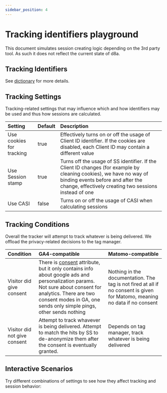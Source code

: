 ```yaml
---
sidebar_position: 4
---
```



# Tracking identifiers playground

This document simulates session creating logic depending on the 3rd party tool. As such it does not reflect the current state of d8a.

## Tracking Identifiers

See [dictionary](./dictionary.md) for more details.

## Tracking Settings

Tracking-related settings that may influence which and how identifiers may be used and thus how sessions are calculated.

| Setting | Default | Description |
| :---- | :---- | :---- |
| Use cookies for tracking | true | Effectively turns on or off the usage of Client ID identifier. If the cookies are disabled, each Client ID may contain a different value |
| Use Session stamp | true | Turns off the usage of SS identifier. If the Client ID changes (for example by cleaning cookies), we have no way of binding events before and after the change, effectively creating two sessions instead of one |
| Use CASI | false | Turns on or off the usage of CASI when calculating sessions |

## Tracking Conditions

Overall the tracker will attempt to track whatever is being delivered. We offload the privacy-related decisions to the tag manager.

| Condition | GA4-compatible | Matomo-compatible |
| :---- | :---- | :---- |
| Visitor did give consent | There is [consent](https://developers.google.com/analytics/devguides/collection/protocol/ga4/reference?client_type=firebase) attribute, but it only contains info about google ads and personalization params. Not sure about consent for analytics. There are two consent modes in GA, one sends only simple pings, other sends nothing | Nothing in the documentation. The tag is not fired at all if no consent is given for Matomo, meaning no data if no consent |
| Visitor did not give consent | Attempt to track whavever is being delivered. Attempt to match the hits by SS to de-anonymize them after the consent is eventually granted. | Depends on tag manager, track whatever is being delivered |

## Interactive Scenarios

Try different combinations of settings to see how they affect tracking and session behavior:

<InteractiveScenariosComponent templates={scenarioTemplates} /> 